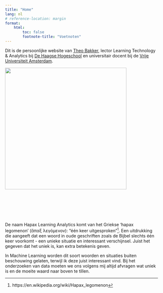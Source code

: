 ```yaml
---
title: "Home"
lang: nl
# reference-location: margin
format:
    html:
        toc: false
        footnote-title: "Voetnoten"
---
```


Dit is de persoonlijke website van [Theo Bakker](/over.html), lector Learning Technology & Analytics bij [De Haagse Hogeschool](https://hhs.nl) en universitair docent bij de [Vrije Universiteit Amsterdam](https://vu.nl).

::: column-margin
![](Theo%20Bakker_HHs_klein_smal.png){width="400"}
:::

::: logo-wrapper
::: {.logo-hhs onclick="location.href='https://www.hhs.nl'"}
 
:::

::: logo-spacer
 
:::

::: {.logo-vu onclick="location.href='https://www.vu.nl'"}
 
:::
:::

De naam Hapax Learning Analytics komt van het Griekse 'hapax legomenon' (ἅπαξ λεγόμενον): "één keer uitgesproken"[^1]. Een uitdrukking die aangeeft dat een woord in oude geschriften zoals de Bijbel slechts één keer voorkomt - een unieke situatie en interessant verschijnsel. Juist het gegeven dat het uniek is, kan extra betekenis geven.

[^1]: https://en.wikipedia.org/wiki/Hapax_legomenon

In Machine Learning worden dit soort woorden en situaties buiten beschouwing gelaten, terwijl ik deze juist interessant vind. Bij het onderzoeken van data moeten we ons volgens mij altijd afvragen wat uniek is en de moeite waard naar boven te tillen.
